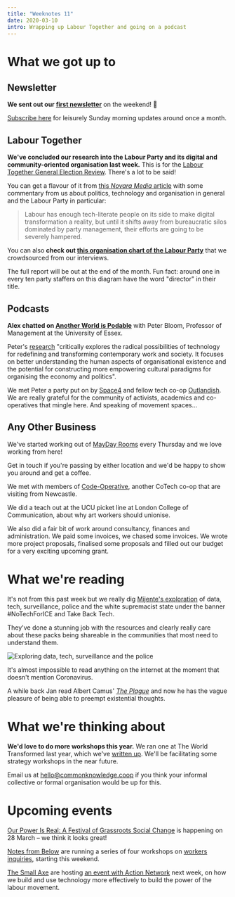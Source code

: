 ```yaml
---
title: "Weeknotes 11"
date: 2020-03-10
intro: Wrapping up Labour Together and going on a podcast
---
```

# What we got up to

## Newsletter

**We sent out our [first newsletter](https://mailchi.mp/c69858ead1b2/common-knowledge-february-newsletter?e=7d449e08fc)** on the weekend! 🎉

 [Subscribe here](https://commonknowledge.us19.list-manage.com/subscribe?u=7d61a70102ab811e6282bee60&id=b87cfcec60) for leisurely Sunday morning updates around once a month.

## Labour Together

**We've concluded our research into the Labour Party and its digital and community-oriented organisation last week.** This is for the [Labour Together General Election Review](https://www.labourtogether.uk/review). There's a lot to be said!

You can get a flavour of it from [this _Novara Media_ article](https://novaramedia.com/2020/03/06/by-our-bootstraps-why-tech-needs-the-left-and-the-left-needs-tech/) with some commentary from us about politics, technology and organisation in general and the Labour Party in particular:

> Labour has enough tech-literate people on its side to make digital transformation a reality, but until it shifts away from bureaucratic silos dominated by party management, their efforts are going to be severely hampered.

You can also **check out [this organisation chart of the Labour Party](https://whimsical.com/M8tVcVzqDWX1GEZLpKxsVV)** that we crowdsourced from our interviews.

The full report will be out at the end of the month. Fun fact: around one in every ten party staffers on this diagram have the word "director" in their title.

## Podcasts

**Alex chatted on [Another World is Podable](https://anchor.fm/peter-bloom)** with Peter Bloom, Professor of Management at the University of Essex.

Peter's [research](https://peterbloom.online/about-2/) "critically explores the radical possibilities of technology for redefining and transforming contemporary work and society. It focuses on better understanding the human aspects of organisational existence and the potential for constructing more empowering cultural paradigms for organising the economy and politics".

We met Peter a party put on by [Space4](https://space4.tech/) and fellow tech co-op [Outlandish](https://outlandish.com/). We are really grateful for the community of activists, academics and co-operatives that mingle here. And speaking of movement spaces...

## Any Other Business

We've started working out of [MayDay Rooms](https://maydayrooms.org/) every Thursday and we love working from here!

Get in touch if you're passing by either location and we'd be happy to show you around and get a coffee.

We met with members of [Code-Operative](https://code-operative.co.uk/), another CoTech co-op that are visiting from Newcastle.

We did a teach out at the UCU picket line at London College of Communication, about why art workers should unionise.

We also did a fair bit of work around consultancy, finances and administration. We paid some invoices, we chased some invoices. We wrote more project proposals, finalised some proposals and filled out our budget for a very exciting upcoming grant.

# What we're reading

It's not from this past week but we really dig [Mijente's exploration](https://twitter.com/ConMijente/status/1230890055754862592) of data, tech, surveillance, police and the white supremacist state under the banner #NoTechForICE and Take Back Tech.

They've done a stunning job with the resources and clearly really care about these packs being shareable in the communities that most need to understand them.

![Exploring data, tech, surveillance and the police](../../assets/facial-recognition-diagram.png)

It's almost impossible to read anything on the internet at the moment that doesn't mention Coronavirus.

A while back Jan read Albert Camus' [*The Plague*](https://archive.org/details/in.ernet.dli.2015.458586) and now he has the vague pleasure of being able to preempt existential thoughts.

# What we're thinking about

**We'd love to do more workshops this year.** We ran one at The World Transformed last year, which we've [written up](https://commonknowledge.coop/writing/making-tech-work-for-your-campaigns). We'll be facilitating some strategy workshops in the near future.

Email us at [hello@commonknowledge.coop](mailto:hello@commonknowledge.coop) if you think your informal collective or formal organisation would be up for this.

# Upcoming events

[Our Power Is Real: A Festival of Grassroots Social Change](https://ourpowerisreal.com/) is happening on 28 March – we think it looks great!

[Notes from Below](https://notesfrombelow.org/) are running a series of four workshops on [workers inquiries](https://www.eventbrite.co.uk/e/workers-inquiry-in-theory-and-practice-tickets-95228156981), starting this weekend.

[The Small Axe](https://www.thesmallaxe.org/) are hosting [an event with Action Network](https://www.eventbrite.co.uk/e/building-power-movement-technology-collective-power-tickets-97168191677) next week, on how we build and use technology more effectively to build the power of the labour movement.
